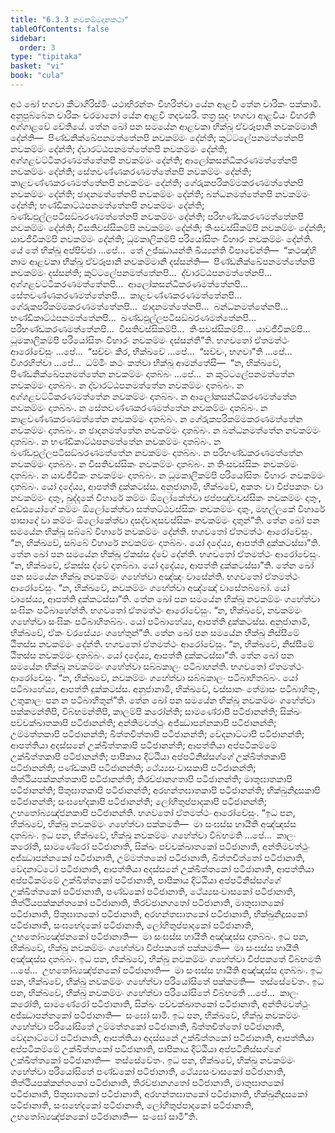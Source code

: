 ```yaml
---
title: "6.3.3 නවකම්මදානකථා"
tableOfContents: false
sidebar:
  order: 3
type: "tipitaka"
basket: "vi"
book: "cula"
---
```



<DynamicBreadcrumb />

<Division number="323" book="cula">

<Paragraph number="1399" book="cula">
අථ ඛෝ භගවා කීටාගිරිස්මිං යථාභිරන්තං විහරිත්වා යේන ආළවී තේන චාරිකං පක්කාමි. අනුපුබ්බේන චාරිකං චරමානෝ යේන ආළවී තදවසරි. තත්‍ර සුදං භගවා ආළවියං විහරති අග්ගාළවේ චේතියේ. තේන ඛෝ පන සමයේන ආළවකා භික්ඛූ ඒවරූපානි නවකම්මානි දේන්ති—  පිණ්ඩනික්ඛේපනමත්තේනපි නවකම්මං දේන්ති; කුට්ටලේපනමත්තේනපි නවකම්මං දේන්ති; ද්වාරට්ඨපනමත්තේනපි නවකම්මං දේන්ති; අග්ගළවට්ටිකරණමත්තේනපි නවකම්මං දේන්ති; ආලෝකසන්ධිකරණමත්තේනපි නවකම්මං දේන්ති; සේතවණ්ණකරණමත්තේනපි නවකම්මං දේන්ති; කාළවණ්ණකරණමත්තේනපි නවකම්මං දේන්ති; ගේරුකපරිකම්මකරණමත්තේනපි නවකම්මං දේන්ති; ඡාදනමත්තේනපි නවකම්මං දේන්ති; බන්ධනමත්තේනපි නවකම්මං දේන්ති; භණ්ඩිකාට්ඨපනමත්තේනපි නවකම්මං දේන්ති; ඛණ්ඩඵුල්ලපටිසඞ්ඛරණමත්තේනපි නවකම්මං දේන්ති; පරිභණ්ඩකරණමත්තේනපි නවකම්මං දේන්ති; වීසතිවස්සිකම්පි නවකම්මං දේන්ති; තිංසවස්සිකම්පි නවකම්මං දේන්ති; යාවජීවිකම්පි නවකම්මං දේන්ති; ධූමකාලිකම්පි පරියෝසිතං විහාරං නවකම්මං දේන්ති. යේ තේ භික්ඛූ අප්පිච්ඡා …පේ…  තේ උජ්ඣායන්ති ඛිය්‍යන්ති විපාචේන්ති—  “කථඤ්හි නාම ආළවකා භික්ඛූ ඒවරූපානි නවකම්මානි දස්සන්ති—  පිණ්ඩනික්ඛේපනමත්තේනපි නවකම්මං දස්සන්ති; කුට්ටලේපනමත්තේනපි…  ද්වාරට්ඨපනමත්තේනපි…  අග්ගළවට්ටිකරණමත්තේනපි…  ආලෝකසන්ධිකරණමත්තේනපි…  සේතවණ්ණකරණමත්තේනපි…  කාළවණ්ණකරණමත්තේනපි…  ගේරුකපරිකම්මකරණමත්තේනපි…  ඡාදනමත්තේනපි…  බන්ධනමත්තේනපි…  භණ්ඩිකාට්ඨපනමත්තේනපි…  ඛණ්ඩඵුල්ලපටිසඞ්ඛරණමත්තේනපි…  පරිභණ්ඩකරණමත්තේනපි…  වීසතිවස්සිකම්පි…  තිංසවස්සිකම්පි…  යාවජීවිකම්පි…  ධූමකාලිකම්පි පරියෝසිතං විහාරං නවකම්මං දස්සන්තී”ති. භගවතෝ ඒතමත්ථං ආරෝචේසුං …පේ…  “සච්චං කිර, භික්ඛවේ …පේ…  “සච්චං, භගවා”ති …පේ…  විගරහිත්වා …පේ…  ධම්මිං කථං කත්වා භික්ඛූ ආමන්තේසි—  “න, භික්ඛවේ, පිණ්ඩනික්ඛේපනමත්තේන නවකම්මං දාතබ්බං …පේ…  න කුට්ටලේපනමත්තේන නවකම්මං දාතබ්බං. න ද්වාරට්ඨපනමත්තේන නවකම්මං දාතබ්බං. න අග්ගළවට්ටිකරණමත්තේන නවකම්මං දාතබ්බං. න ආලෝකසන්ධිකරණමත්තේන නවකම්මං දාතබ්බං. න සේතවණ්ණකරණමත්තේන නවකම්මං දාතබ්බං. න කාළවණ්ණකරණමත්තේන නවකම්මං දාතබ්බං. න ගේරුකපරිකම්මකරණමත්තේන නවකම්මං දාතබ්බං. න ඡාදනමත්තේන නවකම්මං දාතබ්බං. න බන්ධනමත්තේන නවකම්මං දාතබ්බං. න භණ්ඩිකාට්ඨපනමත්තේන නවකම්මං දාතබ්බං. න ඛණ්ඩඵුල්ලපටිසඞ්ඛරණමත්තේන නවකම්මං දාතබ්බං. න පරිභණ්ඩකරණමත්තේන නවකම්මං දාතබ්බං. න වීසතිවස්සිකං නවකම්මං දාතබ්බං. න තිංසවස්සිකං නවකම්මං දාතබ්බං. න යාවජීවිකං නවකම්මං දාතබ්බං. න ධූමකාලිකම්පි පරියෝසිතං විහාරං නවකම්මං දාතබ්බං. යෝ දදේය්‍ය, ආපත්ති දුක්කටස්ස. අනුජානාමි, භික්ඛවේ, අකතං වා විප්පකතං වා නවකම්මං දාතුං, ඛුද්දකේ විහාරේ කම්මං ඕලෝකේත්වා ඡප්පඤ්චවස්සිකං නවකම්මං දාතුං, අඩ්ඪයෝගේ කම්මං ඕලෝකේත්වා සත්තට්ඨවස්සිකං නවකම්මං දාතුං, මහල්ලකේ විහාරේ පාසාදේ වා කම්මං ඕලෝකේත්වා දසද්වාදසවස්සිකං නවකම්මං දාතුන්”ති.
</Paragraph>

<Paragraph number="1400" book="cula">
තේන ඛෝ පන සමයේන භික්ඛූ සබ්බේ විහාරේ නවකම්මං දේන්ති. භගවතෝ ඒතමත්ථං ආරෝචේසුං. “න, භික්ඛවේ, සබ්බේ විහාරේ නවකම්මං දාතබ්බං. යෝ දදේය්‍ය, ආපත්ති දුක්කටස්සා”ති.
</Paragraph>

<Paragraph number="1401" book="cula">
තේන ඛෝ පන සමයේන භික්ඛූ ඒකස්ස ද්වේ දේන්ති. භගවතෝ ඒතමත්ථං ආරෝචේසුං. “න, භික්ඛවේ, ඒකස්ස ද්වේ දාතබ්බා. යෝ දදේය්‍ය, ආපත්ති දුක්කටස්සා”ති.
</Paragraph>

<Paragraph number="1402" book="cula">
තේන ඛෝ පන සමයේන භික්ඛූ නවකම්මං ගහේත්වා අඤ්ඤං වාසේන්ති. භගවතෝ ඒතමත්ථං ආරෝචේසුං. “න, භික්ඛවේ, නවකම්මං ගහේත්වා අඤ්ඤෝ වාසේතබ්බෝ. යෝ වාසේය්‍ය, ආපත්ති දුක්කටස්සා”ති.
</Paragraph>

<Paragraph number="1403" book="cula">
තේන ඛෝ පන සමයේන භික්ඛූ නවකම්මං ගහේත්වා සංඝිකං පටිබාහේන්ති. භගවතෝ ඒතමත්ථං ආරෝචේසුං. “න, භික්ඛවේ, නවකම්මං ගහේත්වා සංඝිකං පටිබාහිතබ්බං. යෝ පටිබාහේය්‍ය, ආපත්ති දුක්කටස්ස. අනුජානාමි, භික්ඛවේ, ඒකං වරසේය්‍යං ගහේතුන්”ති.
</Paragraph>

<Paragraph number="1404" book="cula">
තේන ඛෝ පන සමයේන භික්ඛූ නිස්සීමේ ඨිතස්ස නවකම්මං දේන්ති. භගවතෝ ඒතමත්ථං ආරෝචේසුං. “න, භික්ඛවේ, නිස්සීමේ ඨිතස්ස නවකම්මං දාතබ්බං. යෝ දදේය්‍ය, ආපත්ති දුක්කටස්සා”ති.
</Paragraph>

<Paragraph number="1405" book="cula">
තේන ඛෝ පන සමයේන භික්ඛූ නවකම්මං ගහේත්වා සබ්බකාලං පටිබාහන්ති. භගවතෝ ඒතමත්ථං ආරෝචේසුං. “න, භික්ඛවේ, නවකම්මං ගහේත්වා සබ්බකාලං පටිබාහිතබ්බං. යෝ පටිබාහේය්‍ය, ආපත්ති දුක්කටස්ස. අනුජානාමි, භික්ඛවේ, වස්සානං තේමාසං පටිබාහිතුං, උතුකාලං පන න පටිබාහිතුන්”ති.
</Paragraph>

<Paragraph number="1406" book="cula">
තේන ඛෝ පන සමයේන භික්ඛූ නවකම්මං ගහේත්වා පක්කමන්තිපි, විබ්භමන්තිපි, කාලම්පි කරෝන්ති; සාමණේරාපි පටිජානන්ති; සික්ඛං පච්චක්ඛාතකාපි පටිජානන්ති; අන්තිමවත්ථුං අජ්ඣාපන්නකාපි පටිජානන්ති; උම්මත්තකාපි පටිජානන්ති; ඛිත්තචිත්තාපි පටිජානන්ති; වේදනාට්ටාපි පටිජානන්ති; ආපත්තියා අදස්සනේ උක්ඛිත්තකාපි පටිජානන්ති; ආපත්තියා අප්පටිකම්මේ උක්ඛිත්තකාපි පටිජානන්ති; පාපිකාය දිට්ඨියා අප්පටිනිස්සග්ගේ උක්ඛිත්තකාපි පටිජානන්ති; පණ්ඩකාපි පටිජානන්ති; ථේය්‍යසංවාසකාපි පටිජානන්ති; තිත්ථියපක්කන්තකාපි පටිජානන්ති; තිරච්ඡානගතාපි පටිජානන්ති; මාතුඝාතකාපි පටිජානන්ති; පිතුඝාතකාපි පටිජානන්ති; අරහන්තඝාතකාපි පටිජානන්ති; භික්ඛුනිදූසකාපි පටිජානන්ති; සංඝභේදකාපි පටිජානන්ති; ලෝහිතුප්පාදකාපි පටිජානන්ති; උභතෝබ්‍යඤ්ජනකාපි පටිජානන්ති. භගවතෝ ඒතමත්ථං ආරෝචේසුං.
</Paragraph>

<Paragraph number="1407" book="cula">
“ඉධ පන, භික්ඛවේ, භික්ඛු නවකම්මං ගහේත්වා පක්කමති—  මා සංඝස්ස හායීති අඤ්ඤස්ස දාතබ්බං.
</Paragraph>

<Paragraph number="1408" book="cula">
ඉධ පන, භික්ඛවේ, භික්ඛු නවකම්මං ගහේත්වා විබ්භමති …පේ…  කාලං කරෝති, සාමණේරෝ පටිජානාති, සික්ඛං පච්චක්ඛාතකෝ පටිජානාති, අන්තිමවත්ථුං අජ්ඣාපන්නකෝ පටිජානාති, උම්මත්තකෝ පටිජානාති, ඛිත්තචිත්තෝ පටිජානාති, වේදනාට්ටෝ පටිජානාති, ආපත්තියා අදස්සනේ උක්ඛිත්තකෝ පටිජානාති, ආපත්තියා අප්පටිකම්මේ උක්ඛිත්තකෝ පටිජානාති, පාපිකාය දිට්ඨියා අප්පටිනිස්සග්ගේ උක්ඛිත්තකෝ පටිජානාති, පණ්ඩකෝ පටිජානාති, ථේය්‍යසංවාසකෝ පටිජානාති, තිත්ථියපක්කන්තකෝ පටිජානාති, තිරච්ඡානගතෝ පටිජානාති, මාතුඝාතකෝ පටිජානාති, පිතුඝාතකෝ පටිජානාති, අරහන්තඝාතකෝ පටිජානාති, භික්ඛුනිදූසකෝ පටිජානාති, සංඝභේදකෝ පටිජානාති, ලෝහිතුප්පාදකෝ පටිජානාති, උභතෝබ්‍යඤ්ජනකෝ පටිජානාති—  මා සංඝස්ස හායීති අඤ්ඤස්ස දාතබ්බං.
</Paragraph>

<Paragraph number="1409" book="cula">
ඉධ පන, භික්ඛවේ, භික්ඛු නවකම්මං ගහේත්වා විප්පකතේ පක්කමති—  මා සංඝස්ස හායීති අඤ්ඤස්ස දාතබ්බං.
</Paragraph>

<Paragraph number="1410" book="cula">
ඉධ පන, භික්ඛවේ, භික්ඛු නවකම්මං ගහේත්වා විප්පකතේ විබ්භමති …පේ…  උභතෝබ්‍යඤ්ජනකෝ පටිජානාති—  මා සංඝස්ස හායීති අඤ්ඤස්ස දාතබ්බං.
</Paragraph>

<Paragraph number="1411" book="cula">
ඉධ පන, භික්ඛවේ, භික්ඛු නවකම්මං ගහේත්වා පරියෝසිතේ පක්කමති—  තස්සේවේතං.
</Paragraph>

<Paragraph number="1412" book="cula">
ඉධ පන, භික්ඛවේ, භික්ඛු නවකම්මං ගහේත්වා පරියෝසිතේ විබ්භමති …පේ…  කාලං කරෝති, සාමණේරෝ පටිජානාති, සික්ඛං පච්චක්ඛාතකෝ පටිජානාති, අන්තිමවත්ථුං අජ්ඣාපන්නකෝ පටිජානාති—  සංඝෝ සාමී.
</Paragraph>

<Paragraph number="1413" book="cula">
ඉධ පන, භික්ඛවේ, භික්ඛු නවකම්මං ගහේත්වා පරියෝසිතේ උම්මත්තකෝ පටිජානාති, ඛිත්තචිත්තෝ පටිජානාති, වේදනාට්ටෝ පටිජානාති, ආපත්තියා අදස්සනේ උක්ඛිත්තකෝ පටිජානාති, ආපත්තියා අප්පටිකම්මේ උක්ඛිත්තකෝ පටිජානාති, පාපිකාය දිට්ඨියා අප්පටිනිස්සග්ගේ උක්ඛිත්තකෝ පටිජානාති—  තස්සේවේතං.
</Paragraph>

<Paragraph number="1414" book="cula">
ඉධ පන, භික්ඛවේ, භික්ඛු නවකම්මං ගහේත්වා පරියෝසිතේ පණ්ඩකෝ පටිජානාති, ථේය්‍යසංවාසකෝ පටිජානාති, තිත්ථියපක්කන්තකෝ පටිජානාති, තිරච්ඡානගතෝ පටිජානාති, මාතුඝාතකෝ පටිජානාති, පිතුඝාතකෝ පටිජානාති, අරහන්තඝාතකෝ පටිජානාති, භික්ඛුනිදූසකෝ පටිජානාති, සංඝභේදකෝ පටිජානාති, ලෝහිතුප්පාදකෝ පටිජානාති, උභතෝබ්‍යඤ්ජනකෝ පටිජානාති—  සංඝෝ සාමී”ති.
</Paragraph>
</Division>